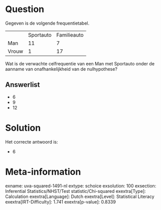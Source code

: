 Question
========

Gegeven is de volgende frequentietabel.

  ------- ----------- -------------
          Sportauto   Familieauto
  Man     11          7
  Vrouw   1           17
  ------- ----------- -------------

Wat is de verwachte celfrequentie van een Man met Sportauto onder de
aanname van onafhankelijkheid van de nulhypothese?

Answerlist
----------

* 6
* 9
* 12

Solution
========

Het correcte antwoord is: 

* 6

Meta-information
================
exname: uva-squared-1491-nl
extype: schoice
exsolution: 100
exsection: Inferential Statistics/NHST/Test statistic/Chi-squared
exextra[Type]: Calculation
exextra[Language]: Dutch
exextra[Level]: Statistical Literacy
exextra[IRT-Difficulty]: 1.741
exextra[p-value]: 0.8339
